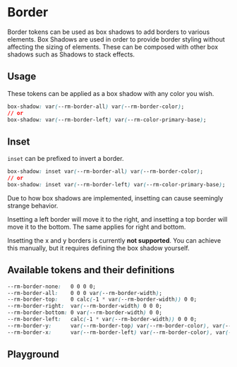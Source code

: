 
# Border

Border tokens can be used as box shadows to add borders to various elements. Box Shadows are used in order to provide border styling without affecting the sizing of elements.
These can be composed with other box shadows such as <LinkTo kind="utilities-shadow--default">Shadows</LinkTo> to stack effects.

## Usage

These tokens can be applied as a box shadow with any color you wish.

```css
box-shadow: var(--rm-border-all) var(--rm-border-color);
// or
box-shadow: var(--rm-border-left) var(--rm-color-primary-base);
```

## Inset

`inset` can be prefixed to invert a border.

```css
box-shadow: inset var(--rm-border-all) var(--rm-border-color);
// or
box-shadow: inset var(--rm-border-left) var(--rm-color-primary-base);
```

Due to how box shadows are implemented, insetting can cause seemingly strange behavior.

Insetting a left border will move it to the right, and insetting a top border will move it to the bottom. The same applies for right and bottom.

Insetting the x and y borders is currently **not supported**. You can achieve this manually, but it requires defining the box shadow yourself.

## Available tokens and their definitions

<!-- prettier-ignore-start -->
```css
--rm-border-none:   0 0 0 0;
--rm-border-all:    0 0 0 var(--rm-border-width);
--rm-border-top:    0 calc(-1 * var(--rm-border-width)) 0 0;
--rm-border-right:  var(--rm-border-width) 0 0 0;
--rm-border-bottom: 0 var(--rm-border-width) 0 0;
--rm-border-left:   calc(-1 * var(--rm-border-width)) 0 0 0;
--rm-border-y:      var(--rm-border-top) var(--rm-border-color), var(--rm-border-bottom) var(--rm-border-color);
--rm-border-x:      var(--rm-border-left) var(--rm-border-color), var(--rm-border-right) var(--rm-border-color);
```
<!-- prettier-ignore-end -->

## Playground

<Primary />
<ArgsTable story="^" />
